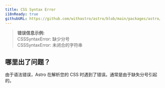 ```yaml
---
title: CSS Syntax Error
i18nReady: true
githubURL: https://github.com/withastro/astro/blob/main/packages/astro/src/core/errors/errors-data.ts
---
```


<DontEditWarning />


> **错误信息示例:**<br/>
CSSSyntaxError: 缺少分号<br/>
CSSSyntaxError: 未闭合的字符串<br/>

## 哪里出了问题？
由于语法错误，Astro 在解析您的 CSS 时遇到了错误。通常是由于缺失分号引起的。



